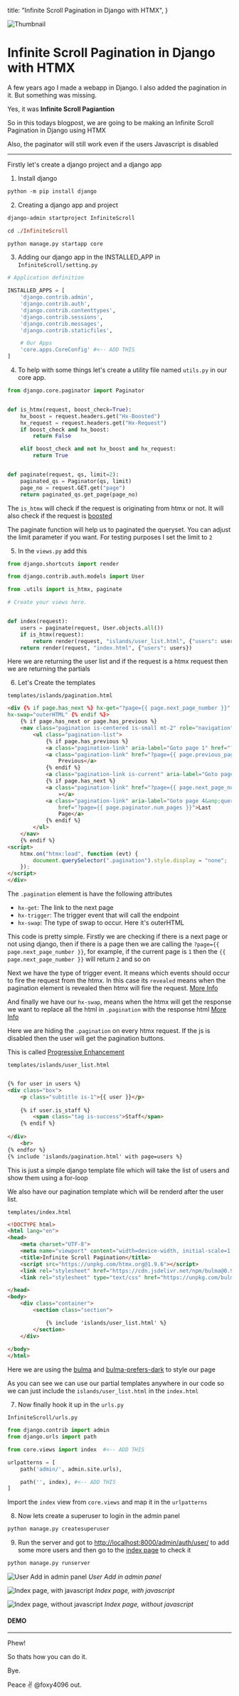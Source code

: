   title: "Infinite Scroll Pagination in Django with HTMX",
}

![Thumbnail](https://dev-to-uploads.s3.amazonaws.com/uploads/articles/91jr00m5lml0g6krwndl.png)

# Infinite Scroll Pagination in Django with HTMX

A few years ago I made a webapp in Django.
I also added the pagination in it. But something was missing.

Yes, it was **Infinite Scroll Pagiantion**

So in this todays blogpost, we are going to be making an Infinite Scroll Pagination in Django using HTMX

Also, the paginator will still work even if the users Javascript is disabled

----

Firstly let's create a django project and a django app

 1. Install django

```ps
python -m pip install django
```
2. Creating a django app and project

```ps
django-admin startproject InfiniteScroll

cd ./InfiniteScroll

python manage.py startapp core
```

3. Adding our django app in the INSTALLED_APP in `InfiniteScroll/setting.py`

```py
# Application definition

INSTALLED_APPS = [
    'django.contrib.admin',
    'django.contrib.auth',
    'django.contrib.contenttypes',
    'django.contrib.sessions',
    'django.contrib.messages',
    'django.contrib.staticfiles',

    # Our Apps
    'core.apps.CoreConfig' #<-- ADD THIS
]

```

4. To help with some things let's create a utility file named `utils.py` in our core app.

```py
from django.core.paginator import Paginator


def is_htmx(request, boost_check=True):
    hx_boost = request.headers.get("Hx-Boosted")
    hx_request = request.headers.get("Hx-Request")
    if boost_check and hx_boost:
        return False

    elif boost_check and not hx_boost and hx_request:
        return True


def paginate(request, qs, limit=2):
    paginated_qs = Paginator(qs, limit)
    page_no = request.GET.get("page")
    return paginated_qs.get_page(page_no)
```

The `is_htmx` will check if the request is originating from htmx or not. It will also check if the request is [boosted](https://htmx.org/docs/#boosting)

The paginate function will help us to paginated the queryset. You can adjust the limit parameter if you want. For testing purposes I set the limit to `2`

5. In the `views.py` add this

```py
from django.shortcuts import render

from django.contrib.auth.models import User

from .utils import is_htmx, paginate

# Create your views here.


def index(request):
    users = paginate(request, User.objects.all())
    if is_htmx(request):
        return render(request, "islands/user_list.html", {"users": users})
    return render(request, "index.html", {"users": users})
```

Here we are returning the user list and if the request is a htmx request then we are returning the partials

6. Let's Create the templates

`templates/islands/pagination.html`

```html
<div {% if page.has_next %} hx-get="?page={{ page.next_page_number }}" hx-trigger="revealed"
hx-swap="outerHTML" {% endif %}>
    {% if page.has_next or page.has_previous %}
    <nav class="pagination is-centered is-small mt-2" role="navigation" aria-label="pagination">
        <ul class="pagination-list">
            {% if page.has_previous %}
            <a class="pagination-link" aria-label="Goto page 1" href="?page=1">First Page</a>
            <a class="pagination-link" href="?page={{ page.previous_page_number }}">«
                Previous</a>
            {% endif %}
            <a class="pagination-link is-current" aria-label="Goto page {{ page.number }}">{{ page.number }}</a>
            {% if page.has_next %}
            <a class="pagination-link" href="?page={{ page.next_page_number }}">Next page
                »</a>
            <a class="pagination-link" aria-label="Goto page 4&amp;query="
                href="?page={{ page.paginator.num_pages }}">Last
                Page</a>
            {% endif %}
        </ul>
    </nav>
    {% endif %}
<script>
    htmx.on("htmx:load", function (evt) {
        document.querySelector(".pagination").style.display = "none";
    });
</script>
</div>
```

The `.pagination` element is have the following attributes
 - `hx-get`: The link to the next page
 - `hx-trigger`: The trigger event that will call the endpoint
 - `hx-swap`: The type of swap to occur. Here it's outerHTML

This code is pretty simple.
Firstly we are checking if there is a next page or not using django, then if there is a page then we are calling the `?page={{ 
page.next_page_number }}`, for example, if the current page is `1` then the `{{ page.next_page_number }}` will return `2` and so on

Next we have the type of trigger event.
It means which events should occur to fire the request from the htmx. In this case its `revealed` means when the pagination element is revealed then htmx will fire the request. [More Info](https://htmx.org/attributes/hx-trigger/)

And finally we have our `hx-swap`, means when the htmx will get the response we want to replace all the html in `.pagination` with the response html
[More Info](https://htmx.org/attributes/hx-swap/)

Here we are hiding the `.pagination` on every htmx request. If the js is disabled then the user will get the pagination buttons.

This is called [Progressive Enhancement](https://htmx.org/docs/#progressive_enhancement)


`templates/islands/user_list.html`

```html

{% for user in users %}
<div class="box">
    <p class="subtitle is-1">{{ user }}</p>
    
    {% if user.is_staff %}
        <span class="tag is-success">Staff</span>
    {% endif %}
        
</div>
    <br>
{% endfor %}
{% include 'islands/pagination.html' with page=users %}
```

This is just a simple django template file which will take the list of users and show them using a for-loop

We also have our pagination template which will be renderd after the user list.


`templates/index.html`

```html
<!DOCTYPE html>
<html lang="en">
<head>
    <meta charset="UTF-8">
    <meta name="viewport" content="width=device-width, initial-scale=1.0">
    <title>Infinite Scroll Pagination</title>
    <script src="https://unpkg.com/htmx.org@1.9.6"></script>
    <link rel="stylesheet" href="https://cdn.jsdelivr.net/npm/bulma@0.9.4/css/bulma.min.css">
    <link rel="stylesheet" type="text/css" href="https://unpkg.com/bulma-prefers-dark" />

</head>
<body>
    <div class="container">
        <section class="section">

            {% include 'islands/user_list.html' %}
        </section>
    </div>
        
</body>
</html>
```

Here we are using the [bulma](https://bulma.io) and [bulma-prefers-dark](https://github.com/jloh/bulma-prefers-dark) to style our page

As you can see we can use our partial templates anywhere in our code so we can just include the `islands/user_list.html` in the `index.html`

7. Now finally hook it up in the `urls.py`

`InfiniteScroll/urls.py`

```py
from django.contrib import admin
from django.urls import path

from core.views import index  #<-- ADD THIS

urlpatterns = [
    path('admin/', admin.site.urls),

    path('', index), #<-- ADD THIS
]

```

Import the `index` view from `core.views` and map it in the `urlpatterns`

8. Now lets create a superuser to login in the admin panel

```ps
python manage.py createsuperuser
```

9. Run the server and got to [http://localhost:8000/admin/auth/user/](http://localhost:8000/admin/auth/user/) to add some more users
and then go to the [index page](http://localhost:8000/) to check it

```ps
python manage.py runserver
```


![User Add in admin panel](https://dev-to-uploads.s3.amazonaws.com/uploads/articles/4xht3nzpsqo40x600nur.jpeg) *User Add in admin panel*



![Index page, with javascript](https://dev-to-uploads.s3.amazonaws.com/uploads/articles/fnoovo1k1u6ziab89nz0.jpeg) *Index page, with javascript*



![Index page, without javascript](https://dev-to-uploads.s3.amazonaws.com/uploads/articles/mmv88m04l4vnlh3498yt.jpeg) *Index page, without javascript*


#### DEMO

---
Phew!

So thats how you can do it.

Bye.

Peace ✌
@foxy4096 out.
